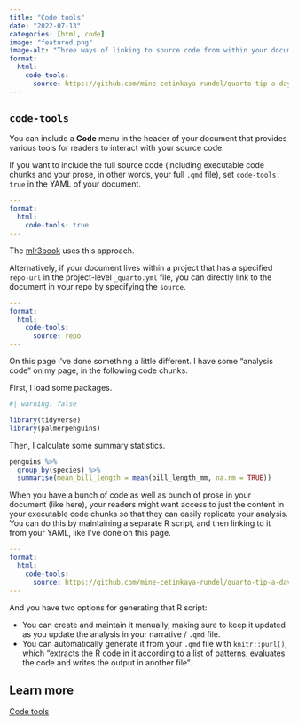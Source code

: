 ```yaml
---
title: "Code tools"
date: "2022-07-13"
categories: [html, code]
image: "featured.png"
image-alt: "Three ways of linking to source code from within your document, each presented with its associated YAML. (1) Make source code available on page. (2) Link to source code on repo. (3) Link to any file as source code. The associated YAML fields are provided in the blog post."
format:
  html: 
    code-tools:
      source: https://github.com/mine-cetinkaya-rundel/quarto-tip-a-day/blob/main/posts/16-code-tools/penguins.R
---
```


## `code-tools`

You can include a **Code** menu in the header of your document that provides various tools for readers to interact with your source code.

If you want to include the full source code (including executable code chunks and your prose, in other words, your full `.qmd` file), set `code-tools: true` in the YAML of your document.

``` yaml
---
format:
  html: 
    code-tools: true
---
```

The [mlr3book](https://mlr3book.mlr-org.com/) uses this approach.

Alternatively, if your document lives within a project that has a specified `repo-url` in the project-level `_quarto.yml` file, you can directly link to the document in your repo by specifying the `source`.

``` yaml
---
format:
  html: 
    code-tools:
      source: repo
---
```

On this page I've done something a little different. I have some "analysis code" on my page, in the following code chunks.

First, I load some packages.

```r
#| warning: false

library(tidyverse)
library(palmerpenguins)
```

Then, I calculate some summary statistics.

```r
penguins %>%
  group_by(species) %>%
  summarise(mean_bill_length = mean(bill_length_mm, na.rm = TRUE))
```

When you have a bunch of code as well as bunch of prose in your document (like here), your readers might want access to just the content in your executable code chunks so that they can easily replicate your analysis. You can do this by maintaining a separate R script, and then linking to it from your YAML, like I've done on this page.

``` yaml
---
format:
  html: 
    code-tools:
      source: https://github.com/mine-cetinkaya-rundel/quarto-tip-a-day/blob/main/posts/16-code-tools/penguins.R
---
```

And you have two options for generating that R script:

- You can create and maintain it manually, making sure to keep it updated as you update the analysis in your narrative / `.qmd` file.
- You can automatically generate it from your `.qmd` file with `knitr::purl()`, which "extracts the R code in it according to a list of patterns, evaluates the code and writes the output in another file".

## Learn more

[Code tools](https://quarto.org/docs/output-formats/html-code.html#code-tools)
